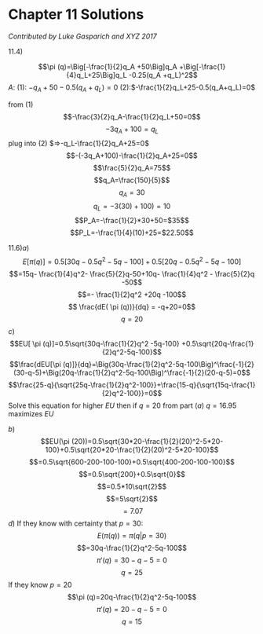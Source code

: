 # Chapter 11 Solutions {-}

*Contributed by Luke Gasparich and XYZ 2017*

11.4)

$$\pi (q)=\Big[-\frac{1}{2}q_A +50\Big]q_A +\Big[-\frac{1}{4}q_L+25\Big]q_L -0.25(q_A +q_L)^2$$
$A:$
$(1):$ $-q_A+50-0.5(q_A+q_L)=0$
$(2):$$-\frac{1}{2}q_L+25-0.5(q_A+q_L)=0$

from $(1)$
$$-\frac{3}{2}q_A-\frac{1}{2}q_L+50=0$$
$$-3q_A+100=q_L$$
plug into $(2)$ $=>-q_L-\frac{1}{2}q_A+25=0$
$$-(-3q_A+100)-\frac{1}{2}q_A+25=0$$
$$\frac{5}{2}q_A=75$$
$$q_A=\frac{150}{5}$$
$$q_A=30$$
$$q_L=-3(30)+100)=10$$
$$P_A=-\frac{1}{2}*30+50=$35$$
$$P_L=-\frac{1}{4}(10)+25=$22.50$$

$11.6) a)$ $$ E[ \pi (q)] = 0.5[30q - 0.5q^2 -5q-100] + 0.5[20q - 0.5q^2 - 5q -100]$$
$$=15q- \frac{1}{4}q^2- \frac{5}{2}q-50+10q- \frac{1}{4}q^2 - \frac{5}{2}q -50$$
$$=- \frac{1}{2}q^2 +20q -100$$
$$ \frac{dE( \pi (q))}{dq} = -q+20=0$$
$$ q=20$$
$c)$
$$EU[ \pi (q)]=0.5\sqrt{30q-\frac{1}{2}q^2 -5q-100} +0.5\sqrt{20q-\frac{1}{2}q^2-5q-100}$$
$$\frac{dEU[\pi (q)]}{dq}=\Big(30q-\frac{1}{2}q^2-5q-100\Big)^\frac{-1}{2}(30-q-5)+\Big(20q-\frac{1}{2}q^2-5q-100\Big)^\frac{-1}{2}(20-q-5)=0$$
$$\frac{25-q}{\sqrt{25q-\frac{1}{2}q^2-100}}+\frac{15-q}{\sqrt{15q-\frac{1}{2}q^2-100}}=0$$
Solve this equation for higher $EU$ 
then if $q=20$ from part $(a)$
$q=16.95$ maximizes $EU$

$b)$
$$EU(\pi (20))=0.5\sqrt{30*20-\frac{1}{2}(20)^2-5*20-100}+0.5\sqrt{20*20-\frac{1}{2}(20)^2-5*20-100}$$
$$=0.5\sqrt{600-200-100-100}+0.5\sqrt{400-200-100-100}$$
$$=0.5\sqrt{200}+0.5\sqrt{0}$$
$$=0.5*10\sqrt{2}$$
$$=5\sqrt{2}$$
$$=7.07$$
$d)$ If they know with certainty that $p=30$:
$$E(\pi (q))=\pi(q|p=30)$$
$$=30q-\frac{1}{2}q^2-5q-100$$
$$\pi '(q)=30-q-5=0$$
$$q=25$$
If they know $p=20$
$$\pi (q)=20q-\frac{1}{2}q^2-5q-100$$
$$\pi '(q)=20-q-5=0$$
$$q=15$$
